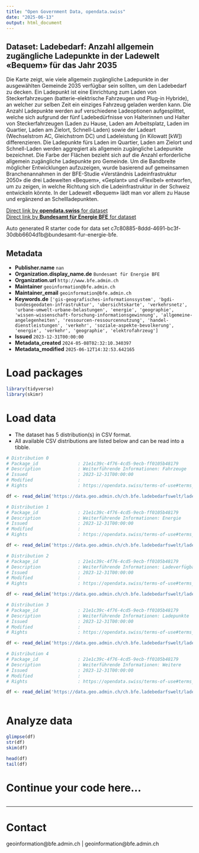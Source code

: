 ```yaml
---
title: "Open Government Data, opendata.swiss"
date: "2025-06-13"
output: html_document
---
```


## Dataset: Ladebedarf: Anzahl allgemein zugängliche Ladepunkte in der Ladewelt «Bequem» für das Jahr 2035

Die Karte zeigt, wie viele allgemein zugängliche Ladepunkte in der ausgewählten Gemeinde 2035 verfügbar sein sollten, um den Ladebedarf zu decken. Ein Ladepunkt ist eine Einrichtung zum Laden von Steckerfahrzeugen (batterie-elektrische Fahrzeugen und Plug-in Hybride), an welcher zur selben Zeit ein einziges Fahrzeug geladen werden kann. Die Anzahl Ladepunkte werden auf verschiedene Ladeoptionen aufgesplittet, welche sich aufgrund der fünf Ladebedürfnisse von Halterinnen und Halter von Steckerfahrzeugen (Laden zu Hause, Laden am Arbeitsplatz, Laden im Quartier, Laden am Zielort, Schnell-Laden) sowie der Ladeart (Wechselstrom AC, Gleichstrom DC) und Ladeleistung (in Kilowatt [kW]) differenzieren. Die Ladepunkte fürs Laden im Quartier, Laden am Zielort und Schnell-Laden werden aggregiert als allgemein zugängliche Ladepunkte bezeichnet. Die Farbe der Flächen bezieht sich auf die Anzahl erforderliche allgemein zugängliche Ladepunkte pro Gemeinde. Um die Bandbreite möglicher Entwicklungen aufzuzeigen, wurde basierend auf gemeinsamen Branchenannahmen in der BFE-Studie «Verständnis Ladeinfrastruktur 2050» die drei Ladewelten «Bequem», «Geplant» und «Flexibel» entworfen, um zu zeigen, in welche Richtung sich die Ladeinfrastruktur in der Schweiz entwickeln könnte. In der Ladewelt «Bequem» lädt man vor allem zu Hause und ergänzend an Schellladepunkten.

[Direct link by **opendata.swiss** for dataset](https://opendata.swiss/de/dataset/ladebedarf-anzahl-allgemein-zugangliche-ladepunkte-in-der-ladewelt-bequem-fur-das-jahr-2035)<br>
[Direct link by **Bundesamt für Energie BFE** for dataset](https://www.bfe.admin.ch/ladebedarfsszenarien)

Auto generated R starter code for data set c7c80885-8ddd-4691-bc3f-30dbb6604d1b@bundesamt-fur-energie-bfe.

## Metadata

- **Publisher.name** `nan`
- **Organization.display_name.de** `Bundesamt für Energie BFE`
- **Organization.url** `http://www.bfe.admin.ch`
- **Maintainer** `geoinformation@bfe.admin.ch`
- **Maintainer_email** `geoinformation@bfe.admin.ch`
- **Keywords.de** `['gis-geografisches-informationssystem', 'bgdi-bundesgeodaten-infrastruktur', 'ubersichtskarte', 'verkehrsnetz', 'urbane-umwelt-urbane-belastungen', 'energie', 'geographie', 'wissen-wissenschaft-forschung-informationsgewinnung', 'allgemeine-angelegenheiten', 'ressourcen-ressourcennutzung', 'handel-dienstleistungen', 'verkehr', 'soziale-aspekte-bevolkerung', 'energie', 'verkehr', 'geographie', 'elektrofahrzeug']`
- **Issued** `2023-12-31T00:00:00`
- **Metadata_created** `2024-05-08T02:32:10.340397`
- **Metadata_modified** `2025-06-12T14:32:53.642165`


# Load packages

```r

library(tidyverse)
library(skimr)

```

# Load data

-   The dataset has 5 distribution(s) in CSV format.
-   All available CSV distributions are listed below and can be read into a tibble.

```r

# Distribution 0
# Package_id               : 21e1c39c-4f76-4cd5-9ecb-ff0105b48179
# Description              : Weiterführende Informationen: Fahrzeuge
# Issued                   : 2023-12-31T00:00:00
# Modified                 : 
# Rights                   : https://opendata.swiss/terms-of-use#terms_by

df <- read_delim('https://data.geo.admin.ch/ch.bfe.ladebedarfswelt/ladebedarfswelt/ladebedarfswelt-fahrzeuge_2056.csv.zip')

# Distribution 1
# Package_id               : 21e1c39c-4f76-4cd5-9ecb-ff0105b48179
# Description              : Weiterführende Informationen: Energie
# Issued                   : 2023-12-31T00:00:00
# Modified                 : 
# Rights                   : https://opendata.swiss/terms-of-use#terms_by

df <- read_delim('https://data.geo.admin.ch/ch.bfe.ladebedarfswelt/ladebedarfswelt/ladebedarfswelt-energie_2056.csv.zip')

# Distribution 2
# Package_id               : 21e1c39c-4f76-4cd5-9ecb-ff0105b48179
# Description              : Weiterführende Informationen: Ladeverfügbarkeit
# Issued                   : 2023-12-31T00:00:00
# Modified                 : 
# Rights                   : https://opendata.swiss/terms-of-use#terms_by

df <- read_delim('https://data.geo.admin.ch/ch.bfe.ladebedarfswelt/ladebedarfswelt/ladebedarfswelt-verfuegbarkeit_2056.csv.zip')

# Distribution 3
# Package_id               : 21e1c39c-4f76-4cd5-9ecb-ff0105b48179
# Description              : Weiterführende Informationen: Ladepunkte
# Issued                   : 2023-12-31T00:00:00
# Modified                 : 
# Rights                   : https://opendata.swiss/terms-of-use#terms_by

df <- read_delim('https://data.geo.admin.ch/ch.bfe.ladebedarfswelt/ladebedarfswelt/ladebedarfswelt-ladepunkte_2056.csv.zip')

# Distribution 4
# Package_id               : 21e1c39c-4f76-4cd5-9ecb-ff0105b48179
# Description              : Weiterführende Informationen: Weitere
# Issued                   : 2023-12-31T00:00:00
# Modified                 : 
# Rights                   : https://opendata.swiss/terms-of-use#terms_by

df <- read_delim('https://data.geo.admin.ch/ch.bfe.ladebedarfswelt/ladebedarfswelt/ladebedarfswelt-weitere_2056.csv.zip')



```

# Analyze data

```r

glimpse(df)
str(df)
skim(df)

head(df)
tail(df)

```

# Continue your code here...

```r

```

------------------------------------------------------------------------

# Contact

geoinformation@bfe.admin.ch | geoinformation@bfe.admin.ch
